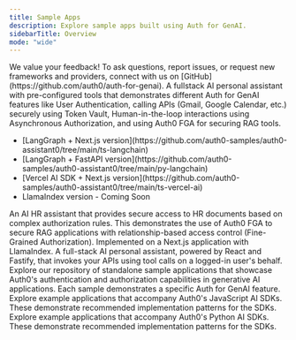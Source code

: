 ```yaml
---
title: Sample Apps
description: Explore sample apps built using Auth for GenAI.
sidebarTitle: Overview
mode: "wide"
---
```


<Note>
  We value your feedback! To ask questions, report issues, or request new
  frameworks and providers, connect with us on
  [GitHub](https://github.com/auth0/auth-for-genai).
</Note>

<Columns cols={2}>
  <Card
    title="Assistant0"
    href="https://github.com/auth0-samples/auth0-assistant0"
  >
    A fullstack AI personal assistant with pre-configured tools that
    demonstrates different Auth for GenAI features like User Authentication,
    calling APIs (Gmail, Google Calendar, etc.) securely using Token Vault,
    Human-in-the-loop interactions using Asynchronous Authorization, and using
    Auth0 FGA for securing RAG tools.
    <ul>
      <li>
        [LangGraph + Next.js
        version](https://github.com/auth0-samples/auth0-assistant0/tree/main/ts-langchain)
      </li>
      <li>
        [LangGraph + FastAPI
        version](https://github.com/auth0-samples/auth0-assistant0/tree/main/py-langchain)
      </li>
      <li>
        [Vercel AI SDK + Next.js
        version](https://github.com/auth0-samples/auth0-assistant0/tree/main/ts-vercel-ai)
      </li>
      <li>LlamaIndex version - Coming Soon</li>
    </ul>
  </Card>
  <Card
    title="SmartHR Assistant"
    href="https://github.com/auth0-samples/auth0-ai-smart-hr-assistant"
  >
    An AI HR assistant that provides secure access to HR documents based on
    complex authorization rules. This demonstrates the use of Auth0 FGA to
    secure RAG applications with relationship-based access control (Fine-Grained
    Authorization). Implemented on a Next.js application with LlamaIndex.
  </Card>
  <Card title="Agent0" href="https://github.com/auth0-samples/agent0">
    A full-stack AI personal assistant, powered by React and Fastify, that
    invokes your APIs using tool calls on a logged-in user's behalf.
  </Card>
  <Card
    title="AI Samples"
    href="https://github.com/auth0-samples/auth0-ai-samples"
  >
    Explore our repository of standalone sample applications that showcase
    Auth0's authentication and authorization capabilities in generative AI
    applications. Each sample demonstrates a specific Auth for GenAI feature.
  </Card>
  <Card
    title="Auth0 AI SDK TypeScript Samples"
    href="https://github.com/auth0-lab/auth0-ai-js/tree/main/examples"
  >
    Explore example applications that accompany Auth0's JavaScript AI SDKs.
    These demonstrate recommended implementation patterns for the SDKs.
  </Card>
  <Card
    title="Auth0 AI SDK Python Samples"
    href="https://github.com/auth0-lab/auth0-ai-python/tree/main/examples"
  >
    Explore example applications that accompany Auth0's Python AI SDKs. These
    demonstrate recommended implementation patterns for the SDKs.
  </Card>
</Columns>

